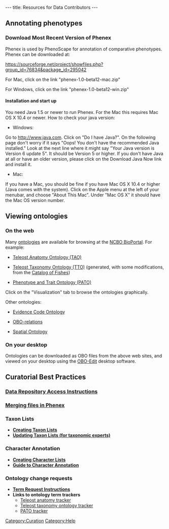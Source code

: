 ---
title: Resources for Data Contributors
---

==Annotating phenotypes==

===Download Most Recent Version of Phenex===

Phenex is used by PhenoScape for annotation of comparative phenotypes.  Phenex can be downloaded at:

https://sourceforge.net/project/showfiles.php?group_id=76834&package_id=295042

For Mac, click on the link "phenex-1.0-beta12-mac.zip"

For Windows, click on the link "phenex-1.0-beta12-win.zip"

====Installation and start up====

You need Java 1.5 or newer to run Phenex.  For the Mac this requires Mac OS X 10.4 or newer. How to check your java version:

* Windows:
Go to http://www.java.com.  Click on "Do I have Java?".  On the following page don't worry if it says "Oops!  You don't have the recommended Java installed."  Look at the next line where it might say "Your Java version is Version 6 update 5".  It should be Version 5 or higher.  If you don't have Java at all or have an older version, please click on the Download Java Now link and install it.

* Mac:
If you have a Mac, you should be fine if you have Mac OS X 10.4 or higher (Java comes with the system).  Click on the Apple menu at the left of your menubar, and choose "About This Mac".  Under "Mac OS X" it should have the Mac OS version number.


==Viewing ontologies==

===On the web===

Many [[Ontologies|ontologies]] are available for browsing at the [http://www.bioontology.org/ncbo/faces/index.xhtml NCBO BioPortal]. For example:

* [http://bioportal.bioontology.org/visualize/38362 Teleost Anatomy Ontology (TAO)]

* [http://bioportal.bioontology.org/visualize/38363 Teleost Taxonomy Ontology (TTO)] (generated, with some modifications, from the [http://www.calacademy.org/RESEARCH/ichthyology/catalog/fishcatsearch.html Catalog of Fishes])

* [http://bioportal.bioontology.org/visualize/38339 Phenotype and Trait Ontology (PATO)]
Click on the "Visualization" tab to browse the ontologies graphically.

Other ontologies:

*[http://bioportal.bioontology.org/visualize/36625 Evidence Code Ontology]

* [http://www.obofoundry.org/ro/ OBO-relations]

*[http://bioportal.bioontology.org/visualize/29952 Spatial Ontology]

===On your desktop===

Ontologies can be downloaded as OBO files from the above web sites, and viewed on your desktop using the [http://oboedit.org/ OBO-Edit] desktop software.




==Curatorial Best Practices==

===[[Data Repository Access Instructions]]===

===[[Phenex|Merging files in Phenex]]===


===Taxon Lists===
*'''[[Creating Taxon Lists]]'''
*'''[[Update Taxon Lists|Updating Taxon Lists (for taxonomic experts)]]'''
===Character Annotation===
*'''[[Creating and Editing Character Lists|Creating Character Lists]]'''
*'''[[Guide to Character Annotation]]'''
===Ontology change requests===
*'''[[Term_Requests | Term Request Instructions]]'''
*'''Links to ontology term trackers'''
** [http://sourceforge.net/tracker/?group_id=76834&atid=994764 Teleost anatomy tracker]
** [http://sourceforge.net/tracker/?atid=1046550&group_id=76834 Teleost taxonomy ontology tracker]
** [http://sourceforge.net/tracker/?group_id=76834&atid=595654 PATO tracker]

[[Category:Curation]]
[[Category:Help]]